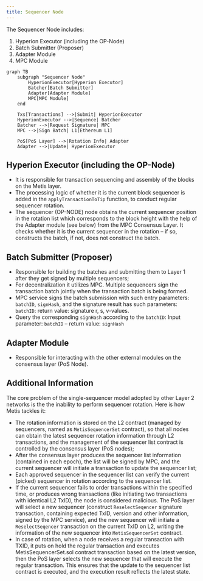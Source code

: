 ```yaml
---
title: Sequencer Node
---
```


The Sequencer Node includes:

1. Hyperion Executor (including the OP-Node)
2. Batch Submitter (Proposer)
3. Adapter Module
4. MPC Module

```mermaid
graph TB
    subgraph "Sequencer Node"
        HyperionExecutor[Hyperion Executor]
        Batcher[Batch Submitter]
        Adapter[Adapter Module]
        MPC[MPC Module]
    end

    Txs[Transactions] -->|Submit| HyperionExecutor
    HyperionExecutor -->|Sequence| Batcher
    Batcher -->|Request Signature| MPC
    MPC -->|Sign Batch| L1[Ethereum L1]

    PoS[PoS Layer] -->|Rotation Info| Adapter
    Adapter -->|Update| HyperionExecutor
```

## Hyperion Executor (including the OP-Node)

- It is responsible for transaction sequencing and assembly of the blocks on the Metis layer.
- The processing logic of whether it is the current block sequencer is added in the `applyTransactionToTip` function, to conduct regular sequencer rotation.
- The sequencer (OP-NODE) node obtains the current sequencer position in the rotation list which corresponds to the block height with the help of the Adapter module (see below) from the MPC Consensus Layer. It checks whether it is the current sequencer in the rotation – if so, constructs the batch, if not, does not construct the batch.

## Batch Submitter (Proposer)

- Responsible for building the batches and submitting them to Layer 1 after they get signed by multiple sequencers;
- For decentralization it utilizes MPC. Multiple sequencers sign the transaction batch jointly when the transaction batch is being formed.
- MPC service signs the batch submission with such entry parameters: `batchID`, `signHash`, and the signature result has such parameters: `batchID`: return value: signature r, s, v-values.
- Query the corresponding `signHash` according to the `batchID`: Input parameter: `batchID` – return value: `signHash`

## Adapter Module

- Responsible for interacting with the other external modules on the consensus layer (PoS Node).

## Additional Information

The core problem of the single-sequencer model adopted by other Layer 2 networks is the the inability to perform sequencer rotation. Here is how Metis tackles it:

- The rotation information is stored on the L2 contract (managed by sequencers, named as `MetisSequencerSet` contract), so that all nodes can obtain the latest sequencer rotation information through L2 transactions, and the management of the sequencer list contract is controlled by the consensus layer (PoS nodes);
- After the consensus layer produces the sequencer list information (contained in each epoch), the list will be signed by MPC, and the current sequencer will initiate a transaction to update the sequencer list;
- Each approved sequencer in the sequencer list can verify the current (picked) sequencer in rotation according to the sequencer list.
- If the current sequencer fails to order transactions within the specified time, or produces wrong transactions (like initiating two transactions with identical L2 TxID), the node is considered malicious. The PoS layer will select a new sequencer (construct `ReselectSeqencer` signature transaction, containing expected TxID, version and other information, signed by the MPC service), and the new sequencer will initiate a `ReselectSeqencer` transaction on the current TxID on L2, writing the information of the new sequencer into `MetisSequencerSet` contract.
- In case of rotation, when a node receives a regular transaction with TXID, it puts on hold the regular transaction and executes MetisSequencerSet.sol contract transaction based on the latest version, then the PoS layer selects the new sequencer that will execute the regular transaction. This ensures that the update to the sequencer list contract is executed, and the execution result reflects the latest state.
